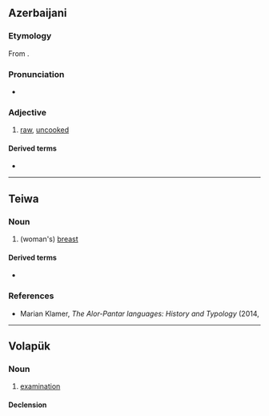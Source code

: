 {{also|xăm}}

==Azerbaijani==
{{az-variant|c=хам|r=xam|a=}}

===Etymology===
From {{bor|az|fa|خام|tr=xâm}}.

===Pronunciation===
* {{IPA|az|[χɑm]}}

===Adjective===
{{az-adj}}
# [[raw]], [[uncooked]]
#: {{syn|az|çiy}}

====Derived terms====
* {{l|az|xammal||raw materials}}

----

==Teiwa==

===Noun===
{{head|twe|noun}}

# (woman's) [[breast]]

====Derived terms====
* {{l|twe|xam yir}}

===References===
* Marian Klamer, ''The Alor-Pantar languages: History and Typology'' (2014, {{ISBN|3944675487}}

----

==Volapük==

===Noun===
{{vo-noun}}

# [[examination]]

====Declension====
{{vo-decl-noun}}